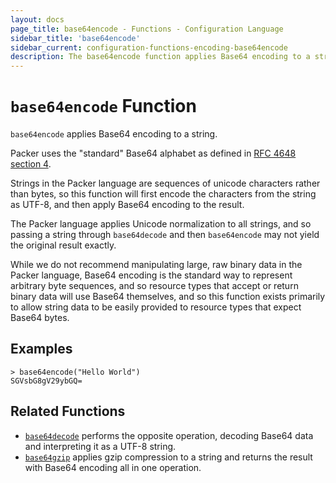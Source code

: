 ```yaml
---
layout: docs
page_title: base64encode - Functions - Configuration Language
sidebar_title: 'base64encode'
sidebar_current: configuration-functions-encoding-base64encode
description: The base64encode function applies Base64 encoding to a string.
---
```


# `base64encode` Function

`base64encode` applies Base64 encoding to a string.

Packer uses the "standard" Base64 alphabet as defined in
[RFC 4648 section 4](https://tools.ietf.org/html/rfc4648#section-4).

Strings in the Packer language are sequences of unicode characters rather
than bytes, so this function will first encode the characters from the string
as UTF-8, and then apply Base64 encoding to the result.

The Packer language applies Unicode normalization to all strings, and so
passing a string through `base64decode` and then `base64encode` may not yield
the original result exactly.

While we do not recommend manipulating large, raw binary data in the Packer
language, Base64 encoding is the standard way to represent arbitrary byte
sequences, and so resource types that accept or return binary data will use
Base64 themselves, and so this function exists primarily to allow string
data to be easily provided to resource types that expect Base64 bytes.

## Examples

```
> base64encode("Hello World")
SGVsbG8gV29ybGQ=
```

## Related Functions

- [`base64decode`](./base64decode) performs the opposite operation,
  decoding Base64 data and interpreting it as a UTF-8 string.
- [`base64gzip`](./base64gzip) applies gzip compression to a string
  and returns the result with Base64 encoding all in one operation.
